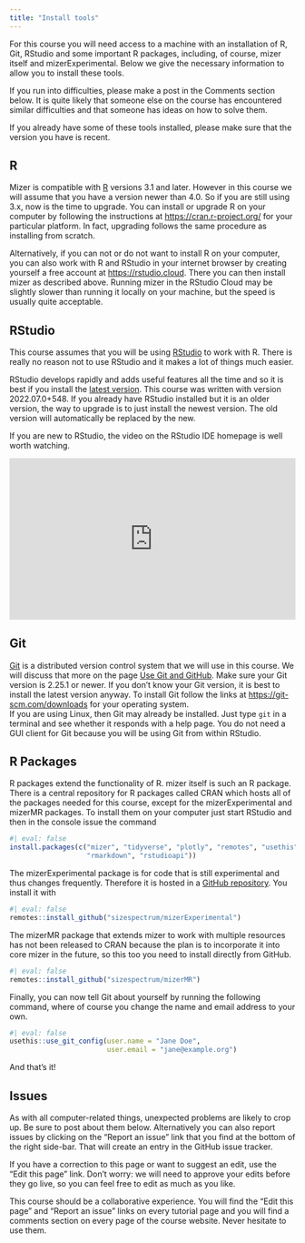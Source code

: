 ```yaml
---
title: "Install tools"
---
```


For this course you will need access to a machine with an installation of R, Git, RStudio and some important R packages, including, of course, mizer itself and mizerExperimental. Below we give the necessary information to allow you to install these tools.

If you run into difficulties, please make a post in the Comments section below. It is quite likely that someone else on the course has encountered similar difficulties and that someone has ideas on how to solve them.

If you already have some of these tools installed, please make sure that the version you have is recent.

## R

Mizer is compatible with [R](https://www.r-project.org/) versions 3.1 and later. However in this course we will assume that you have a version newer than 4.0. So if you are still using 3.x, now is the time to upgrade. You can install or upgrade R on your computer by following the instructions at <https://cran.r-project.org/> for your particular platform. In fact, upgrading follows the same procedure as installing from scratch.

Alternatively, if you can not or do not want to install R on your computer, you can also work with R and RStudio in your internet browser by creating yourself a free account at <https://rstudio.cloud>. There you can then install mizer as described above. Running mizer in the RStudio Cloud may be slightly slower than running it locally on your machine, but the speed is usually quite acceptable.

## RStudio

This course assumes that you will be using [RStudio](https://www.rstudio.com/products/rstudio/) to work with R. There is really no reason not to use RStudio and it makes a lot of things much easier.

RStudio develops rapidly and adds useful features all the time and so it is best if you install the [latest version](https://www.rstudio.com/products/rstudio/download/preview/). This course was written with version 2022.07.0+548. If you already have RStudio installed but it is an older version, the way to upgrade is to just install the newest version. The old version will automatically be replaced by the new.

If you are new to RStudio, the video on the RStudio IDE homepage is well worth watching.

```{=html}
<div class="wistia_responsive_padding" style="padding:56.25% 0 0 0;position:relative;">
  <div class="wistia_responsive_wrapper" style="height:100%;left:0;position:absolute;top:0;width:100%;">
    <iframe allowfullscreen class="wistia_embed" frameborder="0" height="100%" id="wistia_embed" name="wistia_embed" scrolling="no" src="https://fast.wistia.net/embed/iframe/520zbd3tij?videoFoam=true" title="RStudio IDE Overview Video" width="100%"></iframe>
  </div>
</div>
<script async src="https://fast.wistia.net/assets/external/E-v1.js">
</script>
```
## Git

[Git](https://git-scm.com/) is a distributed version control system that we will use in this course. We will discuss that more on the page [Use Git and GitHub](use-git-and-github.qmd). Make sure your Git version is 2.25.1 or newer. If you don't know your Git version, it is best to install the latest version anyway. To install Git follow the links at <https://git-scm.com/downloads> for your operating system. \
If you are using Linux, then Git may already be installed. Just type `git` in a terminal and see whether it responds with a help page. You do not need a GUI client for Git because you will be using Git from within RStudio.

## R Packages

R packages extend the functionality of R. mizer itself is such an R package. There is a central repository for R packages called CRAN which hosts all of the packages needed for this course, except for the mizerExperimental and mizerMR packages. To install them on your computer just start RStudio and then in the console issue the command

```r
#| eval: false
install.packages(c("mizer", "tidyverse", "plotly", "remotes", "usethis",
                   "rmarkdown", "rstudioapi"))
```

The mizerExperimental package is for code that is still experimental and thus changes frequently. Therefore it is hosted in a [GitHub repository](https://github.com/sizespectrum/mizerExperimental). You install it with

```r
#| eval: false
remotes::install_github("sizespectrum/mizerExperimental")
```

The mizerMR package that extends mizer to work with multiple resources has not been released to CRAN because the plan is to incorporate it into core mizer in the future, so this too you need to install directly from GitHub.

```r
#| eval: false
remotes::install_github("sizespectrum/mizerMR")
```

Finally, you can now tell Git about yourself by running the following command, where of course you change the name and email address to your own.

```r
#| eval: false
usethis::use_git_config(user.name = "Jane Doe", 
                        user.email = "jane@example.org")
```

And that's it!

## Issues

As with all computer-related things, unexpected problems are likely to crop up. Be sure to post about them below. Alternatively you can also report issues by clicking on the "Report an issue" link that you find at the bottom of the right side-bar. That will create an entry in the GitHub issue tracker.

If you have a correction to this page or want to suggest an edit, use the "Edit this page" link. Don't worry: we will need to approve your edits before they go live, so you can feel free to edit as much as you like.

This course should be a collaborative experience. You will find the "Edit this page" and "Report an issue" links on every tutorial page and you will find a comments section on every page of the course website. Never hesitate to use them.
